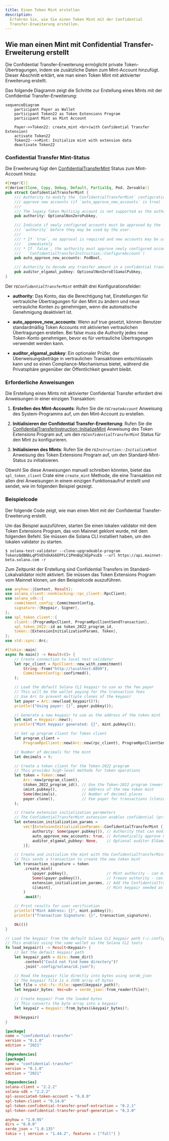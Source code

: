 ```yaml
---
title: Einen Token Mint erstellen
description:
  Erfahren Sie, wie Sie einen Token Mint mit der Confidential
  Transfer-Erweiterung erstellen.
---
```


## Wie man einen Mint mit Confidential Transfer-Erweiterung erstellt

Die Confidential Transfer-Erweiterung ermöglicht private Token-Übertragungen,
indem sie zusätzliche Daten zum Mint-Account hinzufügt. Dieser Abschnitt
erklärt, wie man einen Token Mint mit aktivierter Erweiterung erstellt.

Das folgende Diagramm zeigt die Schritte zur Erstellung eines Mints mit der
Confidential Transfer-Erweiterung:

```mermaid title="Create Mint with Confidential Transfer Extension"
sequenceDiagram
    participant Payer as Wallet
    participant Token22 as Token Extensions Program
    participant Mint as Mint Account

    Payer->>Token22: create_mint <br>(with Confidential Transfer Extension)
    activate Token22
    Token22-->>Mint: Initialize mint with extension data
    deactivate Token22
```

### Confidential Transfer Mint-Status

Die Erweiterung fügt den
[ConfidentialTransferMint](https://github.com/solana-program/token-2022/blob/efd0c957fefbd79882d77df5fb2dac88c001249c/program/src/extension/confidential_transfer/mod.rs#L48-L69)
Status zum Mint-Account hinzu:

```rust title="Confidential Mint State"
#[repr(C)]
#[derive(Clone, Copy, Debug, Default, PartialEq, Pod, Zeroable)]
pub struct ConfidentialTransferMint {
    /// Authority to modify the `ConfidentialTransferMint` configuration and to
    /// approve new accounts (if `auto_approve_new_accounts` is true)
    ///
    /// The legacy Token Multisig account is not supported as the authority
    pub authority: OptionalNonZeroPubkey,

    /// Indicate if newly configured accounts must be approved by the
    /// `authority` before they may be used by the user.
    ///
    /// * If `true`, no approval is required and new accounts may be used
    ///   immediately
    /// * If `false`, the authority must approve newly configured accounts (see
    ///   `ConfidentialTransferInstruction::ConfigureAccount`)
    pub auto_approve_new_accounts: PodBool,

    /// Authority to decode any transfer amount in a confidential transfer.
    pub auditor_elgamal_pubkey: OptionalNonZeroElGamalPubkey,
}
```

Der _rs`ConfidentialTransferMint`_ enthält drei Konfigurationsfelder:

- **authority**: Das Konto, das die Berechtigung hat, Einstellungen für
  vertrauliche Übertragungen für den Mint zu ändern und neue vertrauliche Konten
  zu genehmigen, wenn die automatische Genehmigung deaktiviert ist.

- **auto_approve_new_accounts**: Wenn auf true gesetzt, können Benutzer
  standardmäßig Token Accounts mit aktivierten vertraulichen Übertragungen
  erstellen. Bei false muss die Authority jedes neue Token-Konto genehmigen,
  bevor es für vertrauliche Übertragungen verwendet werden kann.

- **auditor_elgamal_pubkey**: Ein optionaler Prüfer, der Überweisungsbeträge in
  vertraulichen Transaktionen entschlüsseln kann und so einen
  Compliance-Mechanismus bietet, während die Privatsphäre gegenüber der
  Öffentlichkeit gewahrt bleibt.

### Erforderliche Anweisungen

Die Erstellung eines Mints mit aktivierter Confidential Transfer erfordert drei
Anweisungen in einer einzigen Transaktion:

1. **Erstellen des Mint-Accounts**: Rufen Sie die _rs`CreateAccount`_ Anweisung
   des System-Programms auf, um den Mint-Account zu erstellen.

2. **Initialisieren der Confidential Transfer-Erweiterung**: Rufen Sie die
   [ConfidentialTransferInstruction::InitializeMint](https://github.com/solana-program/token-2022/blob/efd0c957fefbd79882d77df5fb2dac88c001249c/program/src/extension/confidential_transfer/processor.rs#L48)
   Anweisung des Token Extensions Program auf, um den
   _rs`ConfidentialTransferMint`_ Status für den Mint zu konfigurieren.

3. **Initialisieren des Mints**: Rufen Sie die _rs`Instruction::InitializeMint`_
   Anweisung des Token Extensions Program auf, um den Standard-Mint-Status zu
   initialisieren.

Obwohl Sie diese Anweisungen manuell schreiben könnten, bietet das
`spl_token_client` Crate eine `create_mint` Methode, die eine Transaktion mit
allen drei Anweisungen in einem einzigen Funktionsaufruf erstellt und sendet,
wie im folgenden Beispiel gezeigt.

### Beispielcode

Der folgende Code zeigt, wie man einen Mint mit der Confidential
Transfer-Erweiterung erstellt.

Um das Beispiel auszuführen, starten Sie einen lokalen validator mit dem Token
Extensions Program, das von Mainnet geklont wurde, mit dem folgenden Befehl. Sie
müssen die Solana CLI installiert haben, um den lokalen validator zu starten.

```terminal
$ solana-test-validator --clone-upgradeable-program TokenzQdBNbLqP5VEhdkAS6EPFLC1PHnBqCXEpPxuEb --url https://api.mainnet-beta.solana.com -r
```

<Callout type="info">
  Zum Zeitpunkt der Erstellung sind Confidential Transfers im
  Standard-Lokalvalidator nicht aktiviert. Sie müssen das Token Extensions
  Program vom Mainnet klonen, um den Beispielcode auszuführen.
</Callout>

<CodeTabs flags="r">

```rust !! title="main.rs"
use anyhow::{Context, Result};
use solana_client::nonblocking::rpc_client::RpcClient;
use solana_sdk::{
    commitment_config::CommitmentConfig,
    signature::{Keypair, Signer},
};
use spl_token_client::{
    client::{ProgramRpcClient, ProgramRpcClientSendTransaction},
    spl_token_2022::id as token_2022_program_id,
    token::{ExtensionInitializationParams, Token},
};
use std::sync::Arc;

#[tokio::main]
async fn main() -> Result<()> {
    // Create connection to local test validator
    let rpc_client = RpcClient::new_with_commitment(
        String::from("http://localhost:8899"),
        CommitmentConfig::confirmed(),
    );

    // Load the default Solana CLI keypair to use as the fee payer
    // This will be the wallet paying for the transaction fees
    // Use Arc to prevent multiple clones of the keypair
    let payer = Arc::new(load_keypair()?);
    println!("Using payer: {}", payer.pubkey());

    // Generate a new keypair to use as the address of the token mint
    let mint = Keypair::new();
    println!("Mint keypair generated: {}", mint.pubkey());

    // Set up program client for Token client
    let program_client =
        ProgramRpcClient::new(Arc::new(rpc_client), ProgramRpcClientSendTransaction);

    // Number of decimals for the mint
    let decimals = 9;

    // Create a token client for the Token-2022 program
    // This provides high-level methods for token operations
    let token = Token::new(
        Arc::new(program_client),
        &token_2022_program_id(), // Use the Token-2022 program (newer version with extensions)
        &mint.pubkey(),           // Address of the new token mint
        Some(decimals),           // Number of decimal places
        payer.clone(),            // Fee payer for transactions (cloning Arc, not keypair)
    );

    // Create extension initialization parameters
    // The ConfidentialTransferMint extension enables confidential (private) transfers of tokens
    let extension_initialization_params =
        vec![ExtensionInitializationParams::ConfidentialTransferMint {
            authority: Some(payer.pubkey()), // Authority that can modify confidential transfer settings
            auto_approve_new_accounts: true, // Automatically approve new confidential accounts
            auditor_elgamal_pubkey: None,    // Optional auditor ElGamal public key
        }];

    // Create and initialize the mint with the ConfidentialTransferMint extension
    // This sends a transaction to create the new token mint
    let transaction_signature = token
        .create_mint(
            &payer.pubkey(),                 // Mint authority - can mint new tokens
            Some(&payer.pubkey()),           // Freeze authority - can freeze token accounts
            extension_initialization_params, // Add the ConfidentialTransferMint extension
            &[&mint],                        // Mint keypair needed as signer
        )
        .await?;

    // Print results for user verification
    println!("Mint Address: {}", mint.pubkey());
    println!("Transaction Signature: {}", transaction_signature);

    Ok(())
}

// Load the keypair from the default Solana CLI keypair path (~/.config/solana/id.json)
// This enables using the same wallet as the Solana CLI tools
fn load_keypair() -> Result<Keypair> {
    // Get the default keypair path
    let keypair_path = dirs::home_dir()
        .context("Could not find home directory")?
        .join(".config/solana/id.json");

    // Read the keypair file directly into bytes using serde_json
    // The keypair file is a JSON array of bytes
    let file = std::fs::File::open(&keypair_path)?;
    let keypair_bytes: Vec<u8> = serde_json::from_reader(file)?;

    // Create keypair from the loaded bytes
    // This converts the byte array into a keypair
    let keypair = Keypair::from_bytes(&keypair_bytes)?;

    Ok(keypair)
}
```

```toml !! title="Cargo.toml"
[package]
name = "confidential-transfer"
version = "0.1.0"
edition = "2021"

[dependencies]
[package]
name = "confidential-transfer"
version = "0.1.0"
edition = "2021"

[dependencies]
solana-client = "2.2.2"
solana-sdk = "2.2.2"
spl-associated-token-account = "6.0.0"
spl-token-client = "0.14.0"
spl-token-confidential-transfer-proof-extraction = "0.2.1"
spl-token-confidential-transfer-proof-generation = "0.3.0"

anyhow = "1.0.95"
dirs = "6.0.0"
serde_json = "1.0.135"
tokio = { version = "1.44.2", features = ["full"] }
```

</CodeTabs>
